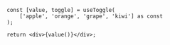 ```tsx
const [value, toggle] = useToggle(
    ['apple', 'orange', 'grape', 'kiwi'] as const
);

return <div>{value()}</div>;
```
